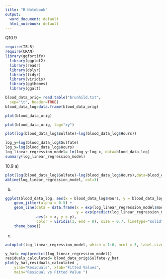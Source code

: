 ---
title: "R Notebook"
output:
  word_document: default
  html_notebook: default
---

Q10.9
```{r}
require(ISLR)
require(CRAN)
library(ggfortify)
  library(ggplot2)
  library(readr)
  library(dplyr)
  library(tidyr)
  library(viridis)
  library(ggthemes)
  library(ggalt)
```

```{r}
blood_data_orig= read.table("brunhild.txt",
  sep="\t", header=TRUE)
blood_data_log=data.frame(blood_data_orig)
```

```{r}
plot(blood_data_orig)

```

```{r}
plot(blood_data_orig, log="xy")
```
```{r}
plot(log(blood_data_log$Sulfate)~log(blood_data_log$Hours))
```

```{r}
log_y=log(blood_data_log$Sulfate)
log_x=log(blood_data_log$Hours)
log_linear_regression_model= lm(log_y~log_x, data=blood_data_log)
summary(log_linear_regression_model)
```





10.9 a)

```{r}
plot(log(blood_data_log$Sulfate)~log(blood_data_log$Hours),data=blood_data_log)
abline(log_linear_regression_model, col=3)
```

b)


```{r}
ggplot(blood_data_log, aes(x = blood_data_log$Hours, y = blood_data_log$Sulfate)) +
    geom_jitter(alpha = 0.5) +
    geom_line(data = data.frame(x = exp(log_linear_regression_model$model$log_x),
                                y = exp(predict(log_linear_regression_model))),
              aes(x = x, y = y),
              color = viridis(1, end = 0), size = 0.7, linetype="solid")  +
    theme_base()
```


c)

```{r}
autoplot(log_linear_regression_model, which = 1:6, ncol = 3, label.size = 3)
```




```{r}
y_hat= exp(predict(log_linear_regression_model))
residuals_calculated= blood_data_orig$Sulfate-y_hat
plot(y_hat,residuals_calculated ,
    ylab="Residuals", xlab="Fitted Values", 
    main="Residual vs Fitted Value ") 
```

